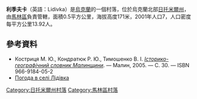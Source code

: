 {{coord|50|49|11|N|29|9|5|E|scale:30000|display=title}}

'''利季夫卡'''（英語：Lidivka）是[[烏克蘭|烏克蘭]]的一個村落，位於烏克蘭北部[[日托米爾州|日托米爾州]]，由[[馬林區|馬林區]]負責管轄，面積0.5平方公里，海拔高度171米，2001年人口7，人口密度每平方公里13.92人。

==參考資料== 
* Костриця М. Ю., Кондратюк Р. Ю., Тимошенко В. І. [https://web.archive.org/web/20131212002025/http://www.malyn-rayrada.org.ua/attachments/004_history%20malyn%20region1.PDF ''Історико-географічний словник Малинщини'']. — Малин, 2005. — С. 30. — ISBN 966-9184-05-2  
* [http://weather.in.ua/ua/zhitomirskaja/13546 Погода в селі Лідівка]{{Wayback|url=http://weather.in.ua/ua/zhitomirskaja/13546 |date=20111219151200 }}

{{DEFAULTSORT:Лідівка}}
[[Category:日托米爾州村落|Category:日托米爾州村落]]
[[Category:馬林區村落|Category:馬林區村落]]


{{Zhytomyr-geo-stub}}